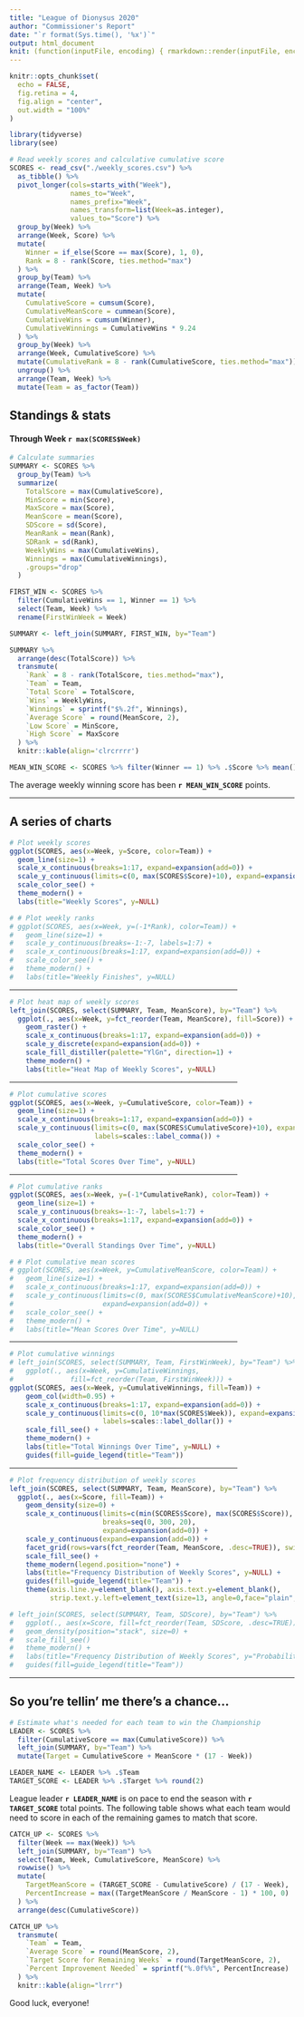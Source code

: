```yaml
---
title: "League of Dionysus 2020"
author: "Commissioner's Report"
date: "`r format(Sys.time(), '%x')`"
output: html_document
knit: (function(inputFile, encoding) { rmarkdown::render(inputFile, encoding = encoding, output_file = file.path(dirname(inputFile), 'index.html')) })
---
```


```r
knitr::opts_chunk$set(
  echo = FALSE,
  fig.retina = 4,
  fig.align = "center",
  out.width = "100%"
)

library(tidyverse)
library(see)
```

```r
# Read weekly scores and calculative cumulative score
SCORES <- read_csv("./weekly_scores.csv") %>%
  as_tibble() %>%
  pivot_longer(cols=starts_with("Week"),
               names_to="Week",
               names_prefix="Week",
               names_transform=list(Week=as.integer),
               values_to="Score") %>%
  group_by(Week) %>%
  arrange(Week, Score) %>%
  mutate(
    Winner = if_else(Score == max(Score), 1, 0),
    Rank = 8 - rank(Score, ties.method="max")
  ) %>%
  group_by(Team) %>%
  arrange(Team, Week) %>%
  mutate(
    CumulativeScore = cumsum(Score),
    CumulativeMeanScore = cummean(Score),
    CumulativeWins = cumsum(Winner),
    CumulativeWinnings = CumulativeWins * 9.24
  ) %>%
  group_by(Week) %>%
  arrange(Week, CumulativeScore) %>%
  mutate(CumulativeRank = 8 - rank(CumulativeScore, ties.method="max")) %>%
  ungroup() %>%
  arrange(Team, Week) %>%
  mutate(Team = as_factor(Team))
```


## Standings & stats
#### Through Week `r max(SCORES$Week)`

```r
# Calculate summaries
SUMMARY <- SCORES %>%
  group_by(Team) %>%
  summarize(
    TotalScore = max(CumulativeScore),
    MinScore = min(Score),
    MaxScore = max(Score),
    MeanScore = mean(Score),
    SDScore = sd(Score),
    MeanRank = mean(Rank),
    SDRank = sd(Rank),
    WeeklyWins = max(CumulativeWins),
    Winnings = max(CumulativeWinnings),
    .groups="drop"
  )

FIRST_WIN <- SCORES %>%
  filter(CumulativeWins == 1, Winner == 1) %>%
  select(Team, Week) %>%
  rename(FirstWinWeek = Week)

SUMMARY <- left_join(SUMMARY, FIRST_WIN, by="Team")

SUMMARY %>%
  arrange(desc(TotalScore)) %>%
  transmute(
    `Rank` = 8 - rank(TotalScore, ties.method="max"),
    `Team` = Team,
    `Total Score` = TotalScore,
    `Wins` = WeeklyWins,
    `Winnings` = sprintf("$%.2f", Winnings),
    `Average Score` = round(MeanScore, 2),
    `Low Score` = MinScore,
    `High Score` = MaxScore
  ) %>%
  knitr::kable(align='clrcrrrr')

MEAN_WIN_SCORE <- SCORES %>% filter(Winner == 1) %>% .$Score %>% mean() %>% round(2)
```

The average weekly winning score has been **`r MEAN_WIN_SCORE`** points.

<hr>

## A series of charts

```r
# Plot weekly scores
ggplot(SCORES, aes(x=Week, y=Score, color=Team)) +
  geom_line(size=1) +
  scale_x_continuous(breaks=1:17, expand=expansion(add=0)) +
  scale_y_continuous(limits=c(0, max(SCORES$Score)+10), expand=expansion(add=0)) +
  scale_color_see() +
  theme_modern() +
  labs(title="Weekly Scores", y=NULL)

# # Plot weekly ranks
# ggplot(SCORES, aes(x=Week, y=(-1*Rank), color=Team)) +
#   geom_line(size=1) +
#   scale_y_continuous(breaks=-1:-7, labels=1:7) +
#   scale_x_continuous(breaks=1:17, expand=expansion(add=0)) +
#   scale_color_see() +
#   theme_modern() +
#   labs(title="Weekly Finishes", y=NULL)
```

<hr style="width: 80%; height: 1px; background-image: linear-gradient(to right, rgba(0,0,0,0), rgba(0,0,0,0.25), rgba(0,0,0,0));">

```r
# Plot heat map of weekly scores
left_join(SCORES, select(SUMMARY, Team, MeanScore), by="Team") %>%
  ggplot(., aes(x=Week, y=fct_reorder(Team, MeanScore), fill=Score)) +
    geom_raster() +
    scale_x_continuous(breaks=1:17, expand=expansion(add=0)) +
    scale_y_discrete(expand=expansion(add=0)) +
    scale_fill_distiller(palette="YlGn", direction=1) +
    theme_modern() +
    labs(title="Heat Map of Weekly Scores", y=NULL)
```

<hr style="width: 80%; height: 1px; background-image: linear-gradient(to right, rgba(0,0,0,0), rgba(0,0,0,0.25), rgba(0,0,0,0));">

```r
# Plot cumulative scores
ggplot(SCORES, aes(x=Week, y=CumulativeScore, color=Team)) +
  geom_line(size=1) +
  scale_x_continuous(breaks=1:17, expand=expansion(add=0)) +
  scale_y_continuous(limits=c(0, max(SCORES$CumulativeScore)+10), expand=expansion(add=0),
                     labels=scales::label_comma()) +
  scale_color_see() +
  theme_modern() +
  labs(title="Total Scores Over Time", y=NULL)
```

<hr style="width: 80%; height: 1px; background-image: linear-gradient(to right, rgba(0,0,0,0), rgba(0,0,0,0.25), rgba(0,0,0,0));">

```r
# Plot cumulative ranks
ggplot(SCORES, aes(x=Week, y=(-1*CumulativeRank), color=Team)) +
  geom_line(size=1) +
  scale_y_continuous(breaks=-1:-7, labels=1:7) +
  scale_x_continuous(breaks=1:17, expand=expansion(add=0)) +
  scale_color_see() +
  theme_modern() +
  labs(title="Overall Standings Over Time", y=NULL)

# # Plot cumulative mean scores
# ggplot(SCORES, aes(x=Week, y=CumulativeMeanScore, color=Team)) +
#   geom_line(size=1) +
#   scale_x_continuous(breaks=1:17, expand=expansion(add=0)) +
#   scale_y_continuous(limits=c(0, max(SCORES$CumulativeMeanScore)+10),
#                      expand=expansion(add=0)) +
#   scale_color_see() +
#   theme_modern() +
#   labs(title="Mean Scores Over Time", y=NULL)
```

<hr style="width: 80%; height: 1px; background-image: linear-gradient(to right, rgba(0,0,0,0), rgba(0,0,0,0.25), rgba(0,0,0,0));">

```r
# Plot cumulative winnings
# left_join(SCORES, select(SUMMARY, Team, FirstWinWeek), by="Team") %>%
#   ggplot(., aes(x=Week, y=CumulativeWinnings,
#              fill=fct_reorder(Team, FirstWinWeek))) +
ggplot(SCORES, aes(x=Week, y=CumulativeWinnings, fill=Team)) +
    geom_col(width=0.95) +
    scale_x_continuous(breaks=1:17, expand=expansion(add=0)) +
    scale_y_continuous(limits=c(0, 10*max(SCORES$Week)), expand=expansion(add=0),
                       labels=scales::label_dollar()) +
    scale_fill_see() +
    theme_modern() +
    labs(title="Total Winnings Over Time", y=NULL) +
    guides(fill=guide_legend(title="Team"))
```

<hr style="width: 80%; height: 1px; background-image: linear-gradient(to right, rgba(0,0,0,0), rgba(0,0,0,0.25), rgba(0,0,0,0));">

```r
# Plot frequency distribution of weekly scores
left_join(SCORES, select(SUMMARY, Team, MeanScore), by="Team") %>%
  ggplot(., aes(x=Score, fill=Team)) +
    geom_density(size=0) +
    scale_x_continuous(limits=c(min(SCORES$Score), max(SCORES$Score)),
                       breaks=seq(0, 300, 20),
                       expand=expansion(add=0)) +
    scale_y_continuous(expand=expansion(add=0)) +
    facet_grid(rows=vars(fct_reorder(Team, MeanScore, .desc=TRUE)), switch="y") +
    scale_fill_see() +
    theme_modern(legend.position="none") +
    labs(title="Frequency Distribution of Weekly Scores", y=NULL) +
    guides(fill=guide_legend(title="Team")) +
    theme(axis.line.y=element_blank(), axis.text.y=element_blank(),
          strip.text.y.left=element_text(size=13, angle=0,face="plain", hjust=1))

# left_join(SCORES, select(SUMMARY, Team, SDScore), by="Team") %>%
#   ggplot(., aes(x=Score, fill=fct_reorder(Team, SDScore, .desc=TRUE))) +
#   geom_density(position="stack", size=0) +
#   scale_fill_see()
#   theme_modern() +
#   labs(title="Frequency Distribution of Weekly Scores", y="Probability") +
#   guides(fill=guide_legend(title="Team"))
```

<hr>

## So you're tellin' me there's a chance...

```r
# Estimate what's needed for each team to win the Championship
LEADER <- SCORES %>%
  filter(CumulativeScore == max(CumulativeScore)) %>%
  left_join(SUMMARY, by="Team") %>%
  mutate(Target = CumulativeScore + MeanScore * (17 - Week))

LEADER_NAME <- LEADER %>% .$Team
TARGET_SCORE <- LEADER %>% .$Target %>% round(2)
```

League leader **`r LEADER_NAME`** is on pace to end the season with **`r TARGET_SCORE`** total points. The following table shows what each team would need to score in each of the remaining games to match that score.

```r
CATCH_UP <- SCORES %>%
  filter(Week == max(Week)) %>%
  left_join(SUMMARY, by="Team") %>%
  select(Team, Week, CumulativeScore, MeanScore) %>%
  rowwise() %>%
  mutate(
    TargetMeanScore = (TARGET_SCORE - CumulativeScore) / (17 - Week),
    PercentIncrease = max((TargetMeanScore / MeanScore - 1) * 100, 0)
  ) %>%
  arrange(desc(CumulativeScore))

CATCH_UP %>%
  transmute(
    `Team` = Team,
    `Average Score` = round(MeanScore, 2),
    `Target Score for Remaining Weeks` = round(TargetMeanScore, 2),
    `Percent Improvement Needed` = sprintf("%.0f%%", PercentIncrease)
  ) %>%
  knitr::kable(align="lrrr")
```

Good luck, everyone!
